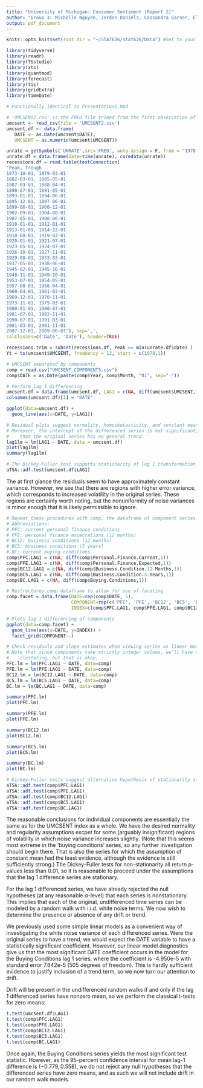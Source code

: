 ```yaml
---
title: "University of Michigan: Consumer Sentiment (Report 2)"
author: "Group 3: Michelle Nguyen, Jerden Daniels, Cassandra Garner, Eli Hymson, Andrew Winn"
output: pdf_document
---
```


```r
knitr::opts_knit$set(root.dir = "~/STAT626/stat626/Data") #Set to your Data directory

library(tidyverse)
library(readr)
library(TSstudio)
library(xts)
library(quantmod)
library(forecast)
library(tis)
library(gridExtra)
library(timeDate)
```

```r
# Functionally identical to Presentation1.Rmd

# 'UMCSENT2.csv' is the FRED file trimed from the first observation of 1978
umcsent <- read_csv(file = 'UMCSENT2.csv')
umcsent.df <- data.frame(
   DATE <- as.Date(umcsent$DATE),
   UMCSENT = as.numeric(umcsent$UMCSENT))

unrate = getSymbols('UNRATE',src='FRED', auto.assign = F, from = "1978-01-01" , to = "2020-05-01") 
unrate.df = data.frame(date=time(unrate), coredata(unrate))
recessions.df = read.table(textConnection(
"Peak, Trough
1873-10-01, 1879-03-01
1882-03-01, 1885-05-01
1887-03-01, 1888-04-01
1890-07-01, 1891-05-01
1893-01-01, 1894-06-01
1895-12-01, 1897-06-01
1899-06-01, 1900-12-01
1902-09-01, 1904-08-01
1907-05-01, 1908-06-01
1910-01-01, 1912-01-01
1913-01-01, 1914-12-01
1918-08-01, 1919-03-01
1920-01-01, 1921-07-01
1923-05-01, 1924-07-01
1926-10-01, 1927-11-01
1929-08-01, 1933-03-01
1937-05-01, 1938-06-01
1945-02-01, 1945-10-01
1948-11-01, 1949-10-01
1953-07-01, 1954-05-01
1957-08-01, 1958-04-01
1960-04-01, 1961-02-01
1969-12-01, 1970-11-01
1973-11-01, 1975-03-01
1980-01-01, 1980-07-01
1981-07-01, 1982-11-01
1990-07-01, 1991-03-01
2001-03-01, 2001-11-01
2007-12-01, 2009-06-01"), sep=',',
colClasses=c('Date', 'Date'), header=TRUE)

recessions.trim = subset(recessions.df, Peak >= min(unrate.df$date) )
Yt = ts(umcsent$UMCSENT, frequency = 12, start = c(1978,1))

# UMCSENT separated by components
comp = read.csv("UMCSENT_COMPONENTS.csv")
comp$DATE = as.Date(paste(comp$Year, comp$Month, "01", sep="-"))
```

```r
# Perform lag 1 differencing
umcsent.df = data.frame(umcsent.df, LAG1 = c(NA, diff(umcsent$UMCSENT,1)))
colnames(umcsent.df)[1] = "DATE"

ggplot(data=umcsent.df) +
  geom_line(aes(x=DATE, y=LAG1))

# Residual plots suggest normality, homosketasticity, and constant mean. (see below)
# Moreover, the intercept of the differenced series is not significant, suggesting
#    that the original series has no general trend.
lag1lm = lm(LAG1 ~ DATE, data = umcsent.df)
plot(lag1lm)
summary(lag1lm)

# The Dickey-Fuller test supports stationarity of lag 1 transformation at p < 0.01
aTSA::adf.test(umcsent.df$LAG1)
```  
The at first glance the residuals seem to have approximately constant variance. However, we see that there are regions with higher error variance, which corresponds to increased volatility in the original series. These regions are certainly worth noting, but the nonuniformity of noise variances is minor enough that it is likely permissible to ignore.

```r
# Repeat these procedures with comp, the dataframe of component series.
# Abbreviations:
# PFC: current personal finance conditions
# PFE: personal finance expectations (12 months)
# BC12: business conditions (12 months)
# BC5: business conditions (5 years)
# BC: current buying conditions
comp$PFC.LAG1 = c(NA, diff(comp$Personal.Finance.Current,1))
comp$PFE.LAG1 = c(NA, diff(comp$Personal.Finance.Expected,1))
comp$BC12.LAG1 = c(NA, diff(comp$Business.Condition.12.Months,1))
comp$BC5.LAG1 = c(NA, diff(comp$Business.Condition.5.Years,1))
comp$BC.LAG1 = c(NA, diff(comp$Buying.Conditions,1))

# Restructures comp dataframe to allow for use of faceting
comp.facet = data.frame(DATE=rep(comp$DATE, 5),
                        COMPONENT=rep(c('PFC', 'PFE', 'BC12', 'BC5', 'BC'), each=nrow(comp)),
                        INDEX=c(comp$PFC.LAG1, comp$PFE.LAG1, comp$BC12.LAG1, comp$BC5.LAG1, comp$BC.LAG1))

# Plots lag 1 differencing of components
ggplot(data=comp.facet) + 
  geom_line(aes(x=DATE, y=INDEX)) + 
  facet_grid(COMPONENT~.)

# Check residuals and slope estimates when viewing series as linear models.
# Note that since components take strictly integer values, we'll have some natural
#    clustering, but that is okay.
PFC.lm = lm(PFC.LAG1 ~ DATE, data=comp)
PFE.lm = lm(PFE.LAG1 ~ DATE, data=comp)
BC12.lm = lm(BC12.LAG1 ~ DATE, data=comp)
BC5.lm = lm(BC5.LAG1 ~ DATE, data=comp)
BC.lm = lm(BC.LAG1 ~ DATE, data=comp)

summary(PFC.lm)
plot(PFC.lm)

summary(PFE.lm)
plot(PFE.lm)

summary(BC12.lm)
plot(BC12.lm)

summary(BC5.lm)
plot(BC5.lm)

summary(BC.lm)
plot(BC.lm)

# Dickey-Fuller tests suggest alternative hypothesis of stationarity at p<0.01
aTSA::adf.test(comp$PFC.LAG1)
aTSA::adf.test(comp$PFE.LAG1)
aTSA::adf.test(comp$BC12.LAG1)
aTSA::adf.test(comp$BC5.LAG1)
aTSA::adf.test(comp$BC.LAG1)
```  

The reasonable conclusions for individual components are essentially the same as for the UMCSENT index as a whole. We have the desired normality and regularity assumptions excpet for some (arguably insignificant) regions of volatility in which noise variance increases slightly. (Note that this seems most extreme in the 'buying conditions' series, so any further investigation should begin there. That is also the series for which the assumption of constant mean had the least evidence, although the evidence is still sufficiently strong.) The Dickey-Fuller tests for non-stationarity all return p-values less than 0.01, so it is reasonable to proceed under the assumptions that the lag 1 difference series are stationary.

\section*{Random walk models}
For the lag 1 differenced series, we have already rejected the null hypotheses (at any reasonable $\alpha$-level) that each series is nonstationary. This implies that each of the original, undifferenced time series can be modeled by a random walk with i.i.d. white noise terms. We now wish to determine the presence or absence of any drift or trend.

We previously used some simple linear models as a convenient way of investigating the
white noise variance of each differenced series. Were the original series to have a trend,
we would expect the DATE variable to have a statistically significant coefficient. However,
our linear model diagnostics give us that the most significant DATE coefficient occurs
in the model for the Buying Conditions lag 1 series, where the coefficient is -4.950e-5
with standard error 7.642e-5 (505 degrees of freedom). This is hardly sufficient evidence 
to justify inclusion of a trend term, so we now turn our attention to drift.

Drift will be present in the undifferenced random walks if and only if the lag 1
differenced series have nonzero mean, so we perform the classical t-tests for zero means:

```r
t.test(umcsent.df$LAG1)
t.test(comp$PFC.LAG1)
t.test(comp$PFE.LAG1)
t.test(comp$BC12.LAG1)
t.test(comp$BC5.LAG1)
t.test(comp$BC.LAG1)
```

Once again, the Buying Conditions series yields the most significant test statistic. However,
as the 95-percent confidence interval for mean lag-1 difference is $(-0.779, 0.558)$, we
do not reject any null hypotheses that the differenced series have zero means, and as such
we will not include drift in our random walk models.